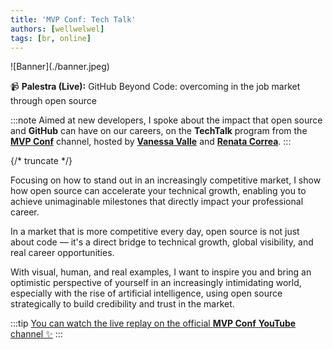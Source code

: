```yaml
---
title: 'MVP Conf: Tech Talk'
authors: [wellwelwel]
tags: [br, online]
---
```



<Parallax tiltMaxAngleX={0} perspective={1920}>
  ![Banner](./banner.jpeg)
</Parallax>

📹 **Palestra (Live):** GitHub Beyond Code: overcoming in the job market through open source

:::note
Aimed at new developers, I spoke about the impact that open source and **GitHub** can have on our careers, on the **TechTalk** program from the [**MVP Conf**](https://www.youtube.com/@mvpconf) channel, hosted by [**Vanessa Valle**](https://www.linkedin.com/in/vanessabrava/) and [**Renata Correa**](https://www.linkedin.com/in/correa-renata-ti/).
:::

{/* truncate */}

Focusing on how to stand out in an increasingly competitive market, I show how open source can accelerate your technical growth, enabling you to achieve unimaginable milestones that directly impact your professional career.

In a market that is more competitive every day, open source is not just about code — it's a direct bridge to technical growth, global visibility, and real career opportunities.

With visual, human, and real examples, I want to inspire you and bring an optimistic perspective of yourself in an increasingly intimidating world, especially with the rise of artificial intelligence, using open source strategically to build credibility and trust in the market.

:::tip
[You can watch the live replay on the official **MVP Conf** **YouTube** channel ✨](https://www.youtube.com/watch?v=alfJ6aEJhhA)
:::
